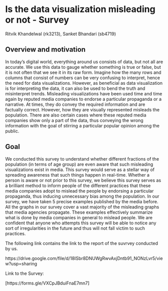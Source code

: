 # Is the data visualization misleading or not - Survey 


Ritvik Khandelwal (rk3213), Sanket Bhandari (sb4719)


## Overview and motivation

In today’s digital world, everything around us consists of data, but not all are accurate. We use this data to gauge whether something is true or false, but it is not often that we see it in its raw form. Imagine how the many rows and columns that consist of numbers can be very confusing to interpret, hence the need for data visualizations.
However, as beneficial as data visualization is for interpreting the data, it can also be used to bend the truth and misinterpret trends. Misleading visualizations have been used time and time again by reputed media companies to endorse a particular propaganda or a narrative. At times, they do convey the required information and are factually correct. However, how they are visually represented misleads the population. There are also certain cases where these reputed media companies show only a part of the data, thus conveying the wrong information with the goal of stirring a particular popular opinion among the public.

## Goal
We conducted this survey to understand whether different fractions of the population (in terms of age group) are even aware that such misleading visualizations exist in media. This survey would serve as a stellar way of spreading awareness that such things happen in real-time. Whether a person is aware or not prior to this survey, we believe this survey serves as a brilliant method to inform people of the different practices that these media companies adopt to mislead the people by endorsing a particular propaganda, thus inducing unnecessary bias among the population.
In our survey, we have taken 5 precise examples published by the media before. All the graphs in our survey cover a vast majority of the misleading graphs that media agencies propagate. These examples effectively summarize what is done by media companies in general to mislead people. We are confident that anyone who attempts this survey will be able to notice any sort of irregularities in the future and thus will not fall victim to such practices.

The following link contains the link to the report of the suvrvey conducted by us. 

[https://drive.google.com/file/d/18ISbr8DNUWgRwvAxjDntb91_NONzLvr5/view?usp=sharing]{target="_blank"}

Link to the Survey:

[https://forms.gle/VXCpJBduiFnaE7mn7] 



